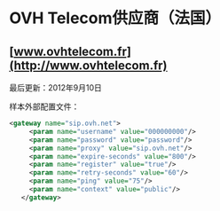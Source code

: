 # OVH Telecom供应商（法国）

## [www.ovhtelecom.fr](http://www.ovhtelecom.fr)

最后更新：2012年9月10日

样本外部配置文件：

```xml
<gateway name="sip.ovh.net">
     <param name="username" value="000000000"/>
     <param name="password" value="password"/>
     <param name="proxy" value="sip.ovh.net"/>
     <param name="expire-seconds" value="800"/>
     <param name="register" value="true"/>
     <param name="retry-seconds" value="60"/>
     <param name="ping" value="75"/>
     <param name="context" value="public"/>
   </gateway>
```